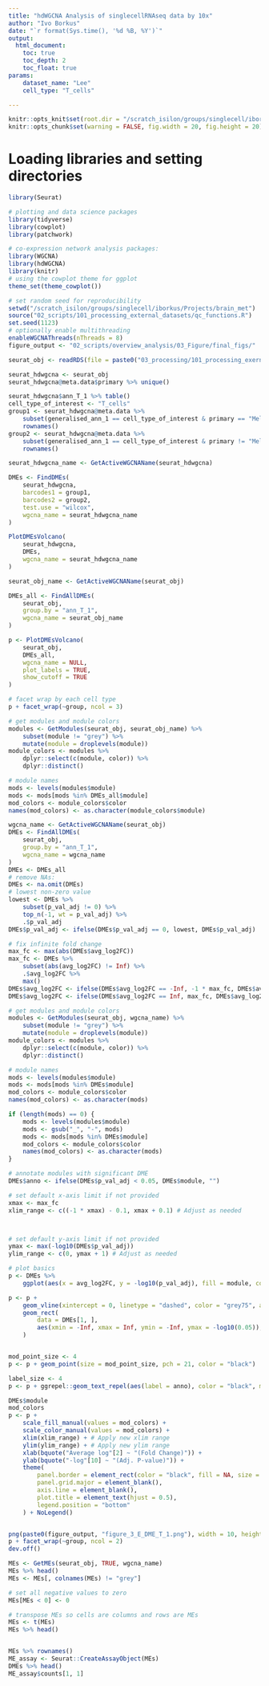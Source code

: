 ```yaml
---
title: "hdWGCNA Analysis of singlecellRNAseq data by 10x"
author: "Ivo Borkus"
date: "`r format(Sys.time(), '%d %B, %Y')`"
output:  
  html_document:
    toc: true
    toc_depth: 2
    toc_float: true
params:
    dataset_name: "Lee"
    cell_type: "T_cells"

---
```

```r
knitr::opts_knit$set(root.dir = "/scratch_isilon/groups/singlecell/iborkus/Projects/brain_met") # nolint
knitr::opts_chunk$set(warning = FALSE, fig.width = 20, fig.height = 20)
```


# Loading libraries and setting directories
```R
library(Seurat)

# plotting and data science packages
library(tidyverse)
library(cowplot)
library(patchwork)

# co-expression network analysis packages:
library(WGCNA)
library(hdWGCNA)
library(knitr)
# using the cowplot theme for ggplot
theme_set(theme_cowplot())

# set random seed for reproducibility
setwd("/scratch_isilon/groups/singlecell/iborkus/Projects/brain_met")
source("02_scripts/101_processing_external_datasets/qc_functions.R")
set.seed(1123)
# optionally enable multithreading
enableWGCNAThreads(nThreads = 8)
figure_output <- "02_scripts/overview_analysis/03_Figure/final_figs/"
```



```R
seurat_obj <- readRDS(file = paste0("03_processing/101_processing_exernal/data/optimising_hdWGCNA/Inhous_hvf_5000_nnp_25_max_shared_10_seurat_processed_final_annotated.rds"))
```



```R
seurat_hdwgcna <- seurat_obj
seurat_hdwgcna@meta.data$primary %>% unique()

seurat_hdwgcna$ann_T_1 %>% table()
cell_type_of_interest <- "T_cells"
group1 <- seurat_hdwgcna@meta.data %>%
    subset(generalised_ann_1 == cell_type_of_interest & primary == "Melanoma") %>%
    rownames()
group2 <- seurat_hdwgcna@meta.data %>%
    subset(generalised_ann_1 == cell_type_of_interest & primary != "Melanoma") %>%
    rownames()

seurat_hdwgcna_name <- GetActiveWGCNAName(seurat_hdwgcna)

DMEs <- FindDMEs(
    seurat_hdwgcna,
    barcodes1 = group1,
    barcodes2 = group2,
    test.use = "wilcox",
    wgcna_name = seurat_hdwgcna_name
)
```


```R
PlotDMEsVolcano(
    seurat_hdwgcna,
    DMEs,
    wgcna_name = seurat_hdwgcna_name
)
```

```R
seurat_obj_name <- GetActiveWGCNAName(seurat_obj)

DMEs_all <- FindAllDMEs(
    seurat_obj,
    group.by = "ann_T_1",
    wgcna_name = seurat_obj_name
)
```

```R
p <- PlotDMEsVolcano(
    seurat_obj,
    DMEs_all,
    wgcna_name = NULL,
    plot_labels = TRUE,
    show_cutoff = TRUE
)

# facet wrap by each cell type
p + facet_wrap(~group, ncol = 3)
```

```R
# get modules and module colors
modules <- GetModules(seurat_obj, seurat_obj_name) %>%
    subset(module != "grey") %>%
    mutate(module = droplevels(module))
module_colors <- modules %>%
    dplyr::select(c(module, color)) %>%
    dplyr::distinct()

# module names
mods <- levels(modules$module)
mods <- mods[mods %in% DMEs_all$module]
mod_colors <- module_colors$color
names(mod_colors) <- as.character(module_colors$module)
```

```R
wgcna_name <- GetActiveWGCNAName(seurat_obj)
DMEs <- FindAllDMEs(
    seurat_obj,
    group.by = "ann_T_1",
    wgcna_name = wgcna_name
)
DMEs <- DMEs_all
# remove NAs:
DMEs <- na.omit(DMEs)
# lowest non-zero value
lowest <- DMEs %>%
    subset(p_val_adj != 0) %>%
    top_n(-1, wt = p_val_adj) %>%
    .$p_val_adj
DMEs$p_val_adj <- ifelse(DMEs$p_val_adj == 0, lowest, DMEs$p_val_adj)

# fix infinite fold change
max_fc <- max(abs(DMEs$avg_log2FC))
max_fc <- DMEs %>%
    subset(abs(avg_log2FC) != Inf) %>%
    .$avg_log2FC %>%
    max()
DMEs$avg_log2FC <- ifelse(DMEs$avg_log2FC == -Inf, -1 * max_fc, DMEs$avg_log2FC)
DMEs$avg_log2FC <- ifelse(DMEs$avg_log2FC == Inf, max_fc, DMEs$avg_log2FC)

# get modules and module colors
modules <- GetModules(seurat_obj, wgcna_name) %>%
    subset(module != "grey") %>%
    mutate(module = droplevels(module))
module_colors <- modules %>%
    dplyr::select(c(module, color)) %>%
    dplyr::distinct()

# module names
mods <- levels(modules$module)
mods <- mods[mods %in% DMEs$module]
mod_colors <- module_colors$color
names(mod_colors) <- as.character(mods)

if (length(mods) == 0) {
    mods <- levels(modules$module)
    mods <- gsub("_", "-", mods)
    mods <- mods[mods %in% DMEs$module]
    mod_colors <- module_colors$color
    names(mod_colors) <- as.character(mods)
}

# annotate modules with significant DME
DMEs$anno <- ifelse(DMEs$p_val_adj < 0.05, DMEs$module, "")

# set default x-axis limit if not provided
xmax <- max_fc
xlim_range <- c((-1 * xmax) - 0.1, xmax + 0.1) # Adjust as needed



# set default y-axis limit if not provided
ymax <- max(-log10(DMEs$p_val_adj))
ylim_range <- c(0, ymax + 1) # Adjust as needed

# plot basics
p <- DMEs %>%
    ggplot(aes(x = avg_log2FC, y = -log10(p_val_adj), fill = module, color = module))

p <- p +
    geom_vline(xintercept = 0, linetype = "dashed", color = "grey75", alpha = 0.8) +
    geom_rect(
        data = DMEs[1, ],
        aes(xmin = -Inf, xmax = Inf, ymin = -Inf, ymax = -log10(0.05)), fill = "grey75", alpha = 0.8, color = NA
    )


mod_point_size <- 4
p <- p + geom_point(size = mod_point_size, pch = 21, color = "black")

label_size <- 4
p <- p + ggrepel::geom_text_repel(aes(label = anno), color = "black", min.segment.length = 0, max.overlaps = Inf, size = label_size)

DMEs$module
mod_colors
p <- p +
    scale_fill_manual(values = mod_colors) +
    scale_color_manual(values = mod_colors) +
    xlim(xlim_range) + # Apply new xlim range
    ylim(ylim_range) + # Apply new ylim range
    xlab(bquote("Average log"[2] ~ "(Fold Change)")) +
    ylab(bquote("-log"[10] ~ "(Adj. P-value)")) +
    theme(
        panel.border = element_rect(color = "black", fill = NA, size = 1),
        panel.grid.major = element_blank(),
        axis.line = element_blank(),
        plot.title = element_text(hjust = 0.5),
        legend.position = "bottom"
    ) + NoLegend()


png(paste0(figure_output, "figure_3_E_DME_T_1.png"), width = 10, height = 20, res = 600, units = "in") # Increase width
p + facet_wrap(~group, ncol = 2)
dev.off()
```

```R
MEs <- GetMEs(seurat_obj, TRUE, wgcna_name)
MEs %>% head()
MEs <- MEs[, colnames(MEs) != "grey"]

# set all negative values to zero
MEs[MEs < 0] <- 0

# transpose MEs so cells are columns and rows are MEs
MEs <- t(MEs)
MEs %>% head()


MEs %>% rownames()
ME_assay <- Seurat::CreateAssayObject(MEs)
DMEs %>% head()
ME_assay$counts[1, 1]
```